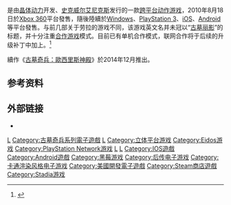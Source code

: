 {{noteTA
| G1=Games
| 1=zh-cn:古墓丽影; zh-hk:盜墓者羅拉; zh-tw:古墓奇兵;
| 2=zh-cn:劳拉与光之守护者; zh-tw:古墓奇兵：光之守護者;
| 3=zh-cn:劳拉和俄西里斯神庙; zh-tw:古墓奇兵：歐西里斯神殿;
}}
{{Infobox VG
| title = 劳拉与光之守护者
| english = Lara Croft and the Guardian of Light
| image = File:Lara Croft and the Guardian of Light cover.jpg
| caption = 
| developer = [[晶体动力|晶体动力]]
| publisher = [[史克威爾艾尼克斯|史克威爾艾尼克斯]]
| distributor = 
| director  = Daniel Neuberger
| designer =
| composer =
| writer =
| series = 《[[古墓丽影系列|古墓丽影]]》
|engine   = 《[[古墓丽影：地下世界|古墓丽影：地下世界]]》引擎
| released = {{collapsible list|title=2010年8月18日|'''Xbox 360（Arcade）'''{{Vgrelease|NA|2010年8月18日|EU|2010年8月18日|AUS|2010年8月19日}}'''PC（Steam）、PlayStation 3 （PSN）'''{{Vgrelease|NA|2010年9月28日|EU|2010年9月28日|AUS|2010年9月29日}}'''iOS'''<br />2010年12月16日
}}
| genre = [[平台动作游戏|平台动作]]、[[动作游戏|动作游戏]]
| modes = [[合作游戏|双人合作]]、[[单人游戏|单人游戏]]
| platforms = {{spml|[[PlayStation_Network|PlayStation Network]]|[[Xbox_Live_Arcade|Xbox Live Arcade]]|[[Microsoft_Windows|Microsoft Windows]]|[[Android|Android]]|[[iOS|iOS]]}}
}}

{{Vgname|劳拉与光之守护者|en=Lara Croft and the Guardian of Light|cn=劳拉与光之守护者|tw=古墓奇兵：光之守護者}}是由[[晶体动力|晶体动力]]开发、[[史克威尔艾尼克斯|史克威尔艾尼克斯]]发行的一款[[平台动作游戏|跨平台动作游戏]]，2010年8月18日於[[Xbox_360|Xbox 360]]平台發售，隨後陸續於[[Windows|Windows]]、[[PlayStation_3|PlayStation 3]]、[[iOS|iOS]]、[[Android|Android]]等平台發售。与前几部关于劳拉的游戏不同，该游戏英文名并未冠以“[[古墓丽影系列|古墓丽影]]”的标题，并十分注重[[合作游戏|合作游戏]]模式。目前已有单机合作模式，联网合作将于后续的升级补丁中加上。<ref name="coop-delay">{{Cite web |url=http://www.joystiq.com/2010/09/21/lara-croft-and-the-guardian-of-light-ps3-and-pc-wont-launch-wit/ |title=存档副本 |access-date=2010-09-25 |archive-url=https://web.archive.org/web/20100925150548/http://www.joystiq.com/2010/09/21/lara-croft-and-the-guardian-of-light-ps3-and-pc-wont-launch-wit/ |archive-date=2010-09-25 |dead-url=yes }}</ref>

續作《[[古墓奇兵：歐西里斯神殿|古墓奇兵：歐西里斯神殿]]》於2014年12月推出。

== 参考资料 ==
{{reflist|30em}}

== 外部链接 ==
* {{Official|http://www.laracroftandtheguardianoflight.com/}}{{en}}

{{古墓丽影系列|state=collapsed}}

{{DEFAULTSORT:Lara Croft and the Guardian of Light}}
[[Category:2010年电子游戏|L]]
[[Category:古墓奇兵系列電子遊戲|Category:古墓奇兵系列電子遊戲]]
[[Category:动作游戏|L]]
[[Category:立体平台游戏|Category:立体平台游戏]]
[[Category:Eidos游戏|Category:Eidos游戏]]
[[Category:PlayStation_Network游戏|Category:PlayStation Network游戏]]
[[Category:Xbox_360_Live_Arcade游戏|L]]
[[Category:Windows游戏|L]]
[[Category:IOS遊戲|Category:IOS遊戲]]
[[Category:Android遊戲|Category:Android遊戲]]
[[Category:黑莓游戏|Category:黑莓游戏]]
[[Category:后传电子游戏|Category:后传电子游戏]]
[[Category:卡通渲染风格电子游戏|Category:卡通渲染风格电子游戏]]
[[Category:美國開發電子遊戲|Category:美國開發電子遊戲]]
[[Category:Steam商店遊戲|Category:Steam商店遊戲]]
[[Category:Stadia游戏|Category:Stadia游戏]]